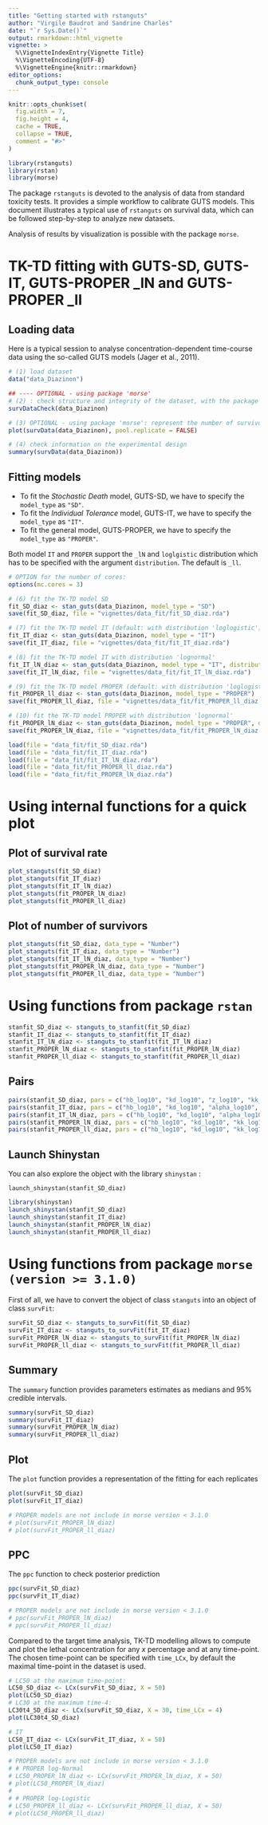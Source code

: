 ```yaml
---
title: "Getting started with rstanguts"
author: "Virgile Baudrot and Sandrine Charles"
date: "`r Sys.Date()`"
output: rmarkdown::html_vignette
vignette: >
  %\VignetteIndexEntry{Vignette Title}
  %\VignetteEncoding{UTF-8}
  %\VignetteEngine{knitr::rmarkdown}
editor_options: 
  chunk_output_type: console
---
```


```r
knitr::opts_chunk$set(
  fig.width = 7,
  fig.height = 4,
  cache = TRUE,
  collapse = TRUE,
  comment = "#>"
)
```


```r
library(rstanguts)
library(rstan)
library(morse)
```

The package `rstanguts` is devoted to the analysis of data from standard toxicity
tests. It provides a simple workflow to calibrate GUTS models. This document illustrates
a typical use of `rstanguts` on survival data, which can be followed
step-by-step to analyze new datasets.

Analysis of results by visualization is possible with the package `morse`.

# TK-TD fitting with GUTS-SD, GUTS-IT, GUTS-PROPER _lN and GUTS-PROPER _ll

## Loading data

Here is a typical session to analyse concentration-dependent time-course data
using the so-called GUTS models (Jager et al., 2011).

```r
# (1) load dataset
data("data_Diazinon")

## ---- OPTIONAL - using package 'morse'
# (2) : check structure and integrity of the dataset, with the package morse
survDataCheck(data_Diazinon)

# (3) OPTIONAL - using package 'morse': represent the number of survivors as a function of time
plot(survData(data_Diazinon), pool.replicate = FALSE)

# (4) check information on the experimental design
summary(survData(data_Diazinon))
```

## Fitting models

- To fit the *Stochastic Death* model, GUTS-SD, we have to specify the `model_type` as `"SD"`.
- To fit the *Individual Tolerance* model, GUTS-IT, we have to specify the `model_type` as `"IT"`.
- To fit the general model, GUTS-PROPER, we have to specify the `model_type` as `"PROPER"`.

Both model `IT` and `PROPER` support the `_lN` and `loglgistic` distribution which has to be
specified with the argument `distribution`. The default is `_ll`.

```r
# OPTION for the number of cores:
options(mc.cores = 3)

# (6) fit the TK-TD model SD
fit_SD_diaz <- stan_guts(data_Diazinon, model_type = "SD")
save(fit_SD_diaz, file = "vignettes/data_fit/fit_SD_diaz.rda")

# (7) fit the TK-TD model IT (default: with distribution 'loglogistic')
fit_IT_diaz <- stan_guts(data_Diazinon, model_type = "IT")
save(fit_IT_diaz, file = "vignettes/data_fit/fit_IT_diaz.rda")

# (8) fit the TK-TD model IT with distribution 'lognormal'
fit_IT_lN_diaz <- stan_guts(data_Diazinon, model_type = "IT", distribution = "lognormal")
save(fit_IT_lN_diaz, file = "vignettes/data_fit/fit_IT_lN_diaz.rda")

# (9) fit the TK-TD model PROPER (default: with distribution 'loglogistic')
fit_PROPER_ll_diaz <- stan_guts(data_Diazinon, model_type = "PROPER")
save(fit_PROPER_ll_diaz, file = "vignettes/data_fit/fit_PROPER_ll_diaz.rda")

# (10) fit the TK-TD model PROPER with distribution 'lognormal'
fit_PROPER_lN_diaz <- stan_guts(data_Diazinon, model_type = "PROPER", distribution = "lognormal")
save(fit_PROPER_lN_diaz, file = "vignettes/data_fit/fit_PROPER_lN_diaz.rda")
```

```r
load(file = "data_fit/fit_SD_diaz.rda")
load(file = "data_fit/fit_IT_diaz.rda")
load(file = "data_fit/fit_IT_lN_diaz.rda")
load(file = "data_fit/fit_PROPER_ll_diaz.rda")
load(file = "data_fit/fit_PROPER_lN_diaz.rda")
```

# Using internal functions for a quick plot

## Plot of survival rate

```r
plot_stanguts(fit_SD_diaz)
plot_stanguts(fit_IT_diaz)
plot_stanguts(fit_IT_lN_diaz)
plot_stanguts(fit_PROPER_lN_diaz)
plot_stanguts(fit_PROPER_ll_diaz)
```

## Plot of number of survivors

```r
plot_stanguts(fit_SD_diaz, data_type = "Number")
plot_stanguts(fit_IT_diaz, data_type = "Number")
plot_stanguts(fit_IT_lN_diaz, data_type = "Number")
plot_stanguts(fit_PROPER_lN_diaz, data_type = "Number")
plot_stanguts(fit_PROPER_ll_diaz, data_type = "Number")
```

# Using functions from package `rstan`

```r
stanfit_SD_diaz <- stanguts_to_stanfit(fit_SD_diaz)
stanfit_IT_diaz <- stanguts_to_stanfit(fit_IT_diaz)
stanfit_IT_lN_diaz <- stanguts_to_stanfit(fit_IT_lN_diaz)
stanfit_PROPER_lN_diaz <- stanguts_to_stanfit(fit_PROPER_lN_diaz)
stanfit_PROPER_ll_diaz <- stanguts_to_stanfit(fit_PROPER_ll_diaz)
```

## Pairs

```r
pairs(stanfit_SD_diaz, pars = c("hb_log10", "kd_log10", "z_log10", "kk_log10"))
pairs(stanfit_IT_diaz, pars = c("hb_log10", "kd_log10", "alpha_log10", "beta_log10"))
pairs(stanfit_IT_lN_diaz, pars = c("hb_log10", "kd_log10", "alpha_log10", "beta_log10"))
pairs(stanfit_PROPER_lN_diaz, pars = c("hb_log10", "kd_log10", "kk_log10", "alpha_log10", "beta_log10"))
pairs(stanfit_PROPER_ll_diaz, pars = c("hb_log10", "kd_log10", "kk_log10", "alpha_log10", "beta_log10"))
```

## Launch Shinystan

You can also explore the object with the library `shinystan` :

`launch_shinystan(stanfit_SD_diaz)`

```r
library(shinystan)
launch_shinystan(stanfit_SD_diaz)
launch_shinystan(stanfit_IT_diaz)
launch_shinystan(stanfit_PROPER_lN_diaz)
launch_shinystan(stanfit_PROPER_ll_diaz)
```

# Using functions from package `morse (version >= 3.1.0)`

First of all, we have to convert the object of class `stanguts` into an object of class `survFit`:

```r
survFit_SD_diaz <- stanguts_to_survFit(fit_SD_diaz)
survFit_IT_diaz <- stanguts_to_survFit(fit_IT_diaz)
survFit_PROPER_lN_diaz <- stanguts_to_survFit(fit_PROPER_lN_diaz)
survFit_PROPER_ll_diaz <- stanguts_to_survFit(fit_PROPER_ll_diaz)
```

## Summary

The `summary` function provides parameters estimates as medians and 95\% credible intervals.

```r
summary(survFit_SD_diaz)
summary(survFit_IT_diaz)
summary(survFit_PROPER_lN_diaz)
summary(survFit_PROPER_ll_diaz)
```

## Plot

The `plot` function provides a representation of the fitting for each replicates

```r
plot(survFit_SD_diaz)
plot(survFit_IT_diaz)

# PROPER models are not include in morse version < 3.1.0
# plot(survFit_PROPER_lN_diaz)
# plot(survFit_PROPER_ll_diaz)
```

## PPC

The `ppc` function to check posterior prediction

```r
ppc(survFit_SD_diaz)
ppc(survFit_IT_diaz)

# PROPER models are not include in morse version < 3.1.0
# ppc(survFit_PROPER_lN_diaz)
# ppc(survFit_PROPER_ll_diaz)
```

Compared to the target time analysis, TK-TD modelling allows to compute and plot the lethal concentration for any *x* percentage and at any time-point. The chosen time-point can be specified with `time_LCx`, by default the maximal time-point in the dataset is used.

```r
# LC50 at the maximum time-point:
LC50_SD_diaz <- LCx(survFit_SD_diaz, X = 50)
plot(LC50_SD_diaz)
# LC30 at the maximum time-4:
LC30t4_SD_diaz <- LCx(survFit_SD_diaz, X = 30, time_LCx = 4)
plot(LC30t4_SD_diaz)

# IT
LC50_IT_diaz <- LCx(survFit_IT_diaz, X = 50)
plot(LC50_IT_diaz)

# PROPER models are not include in morse version < 3.1.0
# # PROPER log-Normal
# LC50_PROPER_lN_diaz <- LCx(survFit_PROPER_lN_diaz, X = 50)
# plot(LC50_PROPER_lN_diaz)
# 
# # PROPER log-Logistic
# LC50_PROPER_ll_diaz <- LCx(survFit_PROPER_ll_diaz, X = 50)
# plot(LC50_PROPER_ll_diaz)
```
